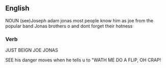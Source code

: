 ==English==




NOUN
(see)Joseph adam jonas
most people know him as joe 
from the popular band Jonas brothers
o and dont forget their hotness

===Verb===
JUST BEIGN JOE JONAS

SEE his danger moves when he tells u to "WATH ME DO A FLIP, OH CRAP!